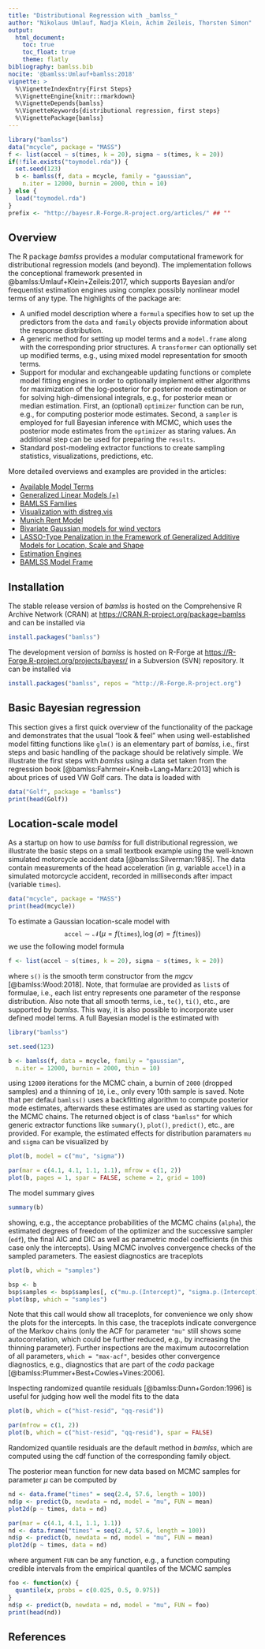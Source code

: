 ```yaml
---
title: "Distributional Regression with _bamlss_"
author: "Nikolaus Umlauf, Nadja Klein, Achim Zeileis, Thorsten Simon"
output:
  html_document:
    toc: true
    toc_float: true
    theme: flatly
bibliography: bamlss.bib
nocite: '@bamlss:Umlauf+bamlss:2018'
vignette: >
  %\VignetteIndexEntry{First Steps}
  %\VignetteEngine{knitr::rmarkdown}
  %\VignetteDepends{bamlss}
  %\VignetteKeywords{distributional regression, first steps}
  %\VignettePackage{bamlss}
---
```


```r
library("bamlss")
data("mcycle", package = "MASS")
f <- list(accel ~ s(times, k = 20), sigma ~ s(times, k = 20))
if(!file.exists("toymodel.rda")) {
  set.seed(123)
  b <- bamlss(f, data = mcycle, family = "gaussian",
    n.iter = 12000, burnin = 2000, thin = 10)
} else {
  load("toymodel.rda")
}
prefix <- "http://bayesr.R-Forge.R-project.org/articles/" ## ""
```

## Overview

The R package _bamlss_ provides a modular computational framework for distributional regression
models (and beyond). The implementation follows the conceptional framework presented in
@bamlss:Umlauf+Klein+Zeileis:2017, which supports Bayesian and/or frequentist estimation engines
using complex possibly nonlinear model terms of any type. The highlights of the package are:  

* A unified model description where a `formula` specifies how to set up the predictors
  from the `data` and `family` objects provide information about the response distribution.
* A generic method for setting up model terms and a `model.frame` along with the
  corresponding prior structures. A `transformer` can optionally set up modified terms, e.g.,
  using mixed model representation for smooth terms.
* Support for modular and exchangeable updating functions or complete model fitting engines
  in order to optionally implement either algorithms for maximization of the log-posterior for
  posterior mode estimation or for solving high-dimensional integrals, e.g., for posterior mean
  or median estimation.
  First, an (optional) `optimizer` function can be run, e.g., for computing posterior mode
  estimates. Second, a `sampler` is employed for full Bayesian inference with MCMC, which uses the
  posterior mode estimates from the `optimizer` as staring values. An additional step can be used
  for preparing the `results`.
* Standard post-modeling extractor functions to create sampling statistics, visualizations,
  predictions, etc.

More detailed overviews and examples are provided in the articles:

* [Available Model Terms](`r prefix`terms.html)
* [Generalized Linear Models (+)](`r prefix`glm.html)
* [BAMLSS Families](`r prefix`families.html)
* [Visualization with distreg.vis](`r prefix`distregvis.html)
* [Munich Rent Model](`r prefix`rent.html)
* [Bivariate Gaussian models for wind vectors](`r prefix`bivnorm.html)
* [LASSO-Type Penalization in the Framework of Generalized Additive Models for Location, Scale and Shape](`r prefix`lasso.html)
* [Estimation Engines](`r prefix`engines.html)
* [BAMLSS Model Frame](`r prefix`bf.html)

## Installation

The stable release version of _bamlss_ is hosted on the Comprehensive R Archive Network
(CRAN) at <https://CRAN.R-project.org/package=bamlss> and can be installed via

```r
install.packages("bamlss")
```

The development version of _bamlss_ is hosted on R-Forge at
<https://R-Forge.R-project.org/projects/bayesr/> in a Subversion (SVN) repository.
It can be installed via

```r
install.packages("bamlss", repos = "http://R-Forge.R-project.org")
```

## Basic Bayesian regression

This section gives a first quick overview of the functionality of the package and
demonstrates that the usual "look & feel" when using well-established model fitting 
functions like `glm()` is an elementary part of _bamlss_, i.e., first steps and
basic handling of the package should be relatively simple. We illustrate the first steps
with _bamlss_ using a data set taken from the regression book [@bamlss:Fahrmeir+Kneib+Lang+Marx:2013]
which is about prices of used VW Golf cars. The data is loaded with
```r
data("Golf", package = "bamlss")
print(head(Golf))
```

## Location-scale model

As a startup on how to use _bamlss_ for full distributional regression, we illustrate the basic
steps on a small textbook example using the well-known simulated motorcycle accident
data [@bamlss:Silverman:1985]. The data contain measurements of the head acceleration
(in $g$, variable `accel`) in a simulated motorcycle accident, recorded in milliseconds after
impact (variable `times`).
```r
data("mcycle", package = "MASS")
print(head(mcycle))
```
To estimate a Gaussian location-scale model with
$$
\texttt{accel} \sim \mathcal{N}(\mu = f(\texttt{times}), \log(\sigma) = f(\texttt{times}))
$$
we use the following model formula
```r
f <- list(accel ~ s(times, k = 20), sigma ~ s(times, k = 20))
```
where `s()` is the smooth term constructor from the _mgcv_ [@bamlss:Wood:2018]. Note,
that formulae are provided as `list`s of formulae, i.e., each list entry represents one
parameter of the response distribution. Also note that all
smooth terms, i.e., `te()`, `ti()`, etc., are supported by _bamlss_. This way, it is also
possible to incorporate user defined model terms. A full Bayesian model is the
estimated with
```r
library("bamlss")

set.seed(123)

b <- bamlss(f, data = mcycle, family = "gaussian",
  n.iter = 12000, burnin = 2000, thin = 10)
```
using `12000` iterations for the MCMC chain, a burnin of `2000` (dropped samples) and a thinning
of `10`, i.e., only every 10th sample is saved. Note that per defaul `bamlss()` uses a backfitting
algorithm to compute posterior mode estimates, afterwards these estimates are used as starting
values for the MCMC chains.
The returned object is of class `"bamlss"` for which generic extractor functions like
`summary()`, `plot()`, `predict()`, etc., are provided. For example, the estimated effects
for distribution paramaters `mu` and `sigma` can be visualized by
```r
plot(b, model = c("mu", "sigma"))
```
```r
par(mar = c(4.1, 4.1, 1.1, 1.1), mfrow = c(1, 2))
plot(b, pages = 1, spar = FALSE, scheme = 2, grid = 100)
```
The model summary gives
```r
summary(b)
```
showing, e.g., the acceptance probabilities of the MCMC chains (`alpha`), the estimated degrees of freedom of
the optimizer and the successive sampler (`edf`), the final AIC and DIC as well as parametric
model coefficients (in this case only the intercepts). Using MCMC involves convergence checks of the
sampled parameters. The easiest diagnostics are traceplots
```r
plot(b, which = "samples")
```
```r
bsp <- b
bsp$samples <- bsp$samples[, c("mu.p.(Intercept)", "sigma.p.(Intercept)")]
plot(bsp, which = "samples")
```
Note that this call would show all traceplots, for convenience we only show the plots for the intercepts.
In this case, the traceplots indicate convergence of the Markov chains (only the ACF for parameter `"mu"`
still shows some autocorrelation, which could be further reduced, e.g., by increasing the thinning
parameter). Further inspections are the maximum autocorrelation of all parameters, `which = "max-acf"`,
besides other convergence diagnostics, e.g., diagnostics that are part of the _coda_ package
[@bamlss:Plummer+Best+Cowles+Vines:2006].

Inspecting randomized quantile residuals [@bamlss:Dunn+Gordon:1996] is useful for judging how
well the model fits to the data
```r
plot(b, which = c("hist-resid", "qq-resid"))
```
```r
par(mfrow = c(1, 2))
plot(b, which = c("hist-resid", "qq-resid"), spar = FALSE)
```
Randomized quantile residuals are the default method in _bamlss_, which are computed using
the cdf function of the corresponding family object.

The posterior mean function for new data based on MCMC samples for parameter $\mu$ can be computed by
```r
nd <- data.frame("times" = seq(2.4, 57.6, length = 100))
nd$p <- predict(b, newdata = nd, model = "mu", FUN = mean)
plot2d(p ~ times, data = nd)
```
```r
par(mar = c(4.1, 4.1, 1.1, 1.1))
nd <- data.frame("times" = seq(2.4, 57.6, length = 100))
nd$p <- predict(b, newdata = nd, model = "mu", FUN = mean)
plot2d(p ~ times, data = nd)
```
where argument `FUN` can be any function, e.g., a function computing credible intervals from
the empirical quantiles of the MCMC samples
```r
foo <- function(x) {
  quantile(x, probs = c(0.025, 0.5, 0.975))
}
nd$p <- predict(b, newdata = nd, model = "mu", FUN = foo)
print(head(nd))
```

## References

